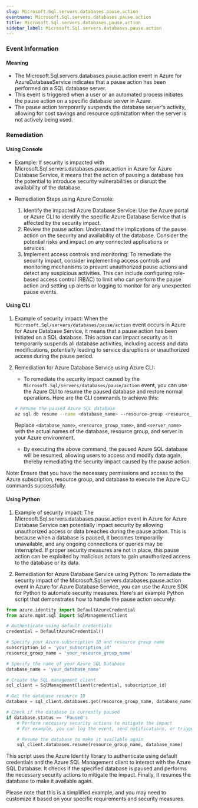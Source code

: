 ```yaml
--- 
slug: Microsoft.Sql.servers.databases.pause.action
eventname: Microsoft.Sql.servers.databases.pause.action
title: Microsoft.Sql.servers.databases.pause.action
sidebar_label: Microsoft.Sql.servers.databases.pause.action
---
```

                       
### Event Information

#### Meaning

- The Microsoft.Sql.servers.databases.pause.action event in Azure for AzureDatabaseService indicates that a pause action has been performed on a SQL database server.
- This event is triggered when a user or an automated process initiates the pause action on a specific database server in Azure.
- The pause action temporarily suspends the database server's activity, allowing for cost savings and resource optimization when the server is not actively being used.

### Remediation

#### Using Console

- Example: If security is impacted with Microsoft.Sql.servers.databases.pause.action in Azure for Azure Database Service, it means that the action of pausing a database has the potential to introduce security vulnerabilities or disrupt the availability of the database.

- Remediation Steps using Azure Console:
  1. Identify the impacted Azure Database Service: Use the Azure portal or Azure CLI to identify the specific Azure Database Service that is affected by the security impact.
  2. Review the pause action: Understand the implications of the pause action on the security and availability of the database. Consider the potential risks and impact on any connected applications or services.
  3. Implement access controls and monitoring: To remediate the security impact, consider implementing access controls and monitoring mechanisms to prevent unauthorized pause actions and detect any suspicious activities. This can include configuring role-based access control (RBAC) to limit who can perform the pause action and setting up alerts or logging to monitor for any unexpected pause events.

#### Using CLI

1. Example of security impact: When the `Microsoft.Sql/servers/databases/pause/action` event occurs in Azure for Azure Database Service, it means that a pause action has been initiated on a SQL database. This action can impact security as it temporarily suspends all database activities, including access and data modifications, potentially leading to service disruptions or unauthorized access during the pause period.

2. Remediation for Azure Database Service using Azure CLI:
   - To remediate the security impact caused by the `Microsoft.Sql/servers/databases/pause/action` event, you can use the Azure CLI to resume the paused database and restore normal operations. Here are the CLI commands to achieve this:

   ```bash
   # Resume the paused Azure SQL database
   az sql db resume --name <database_name> --resource-group <resource_group_name> --server <server_name>
   ```

   Replace `<database_name>`, `<resource_group_name>`, and `<server_name>` with the actual names of the database, resource group, and server in your Azure environment.

   - By executing the above command, the paused Azure SQL database will be resumed, allowing users to access and modify data again, thereby remediating the security impact caused by the pause action.

Note: Ensure that you have the necessary permissions and access to the Azure subscription, resource group, and database to execute the Azure CLI commands successfully.

#### Using Python

1. Example of security impact: The Microsoft.Sql.servers.databases.pause.action event in Azure for Azure Database Service can potentially impact security by allowing unauthorized access or data breaches during the pause action. This is because when a database is paused, it becomes temporarily unavailable, and any ongoing connections or queries may be interrupted. If proper security measures are not in place, this pause action can be exploited by malicious actors to gain unauthorized access to the database or its data.

2. Remediation for Azure Database Service using Python: To remediate the security impact of the Microsoft.Sql.servers.databases.pause.action event in Azure for Azure Database Service, you can use the Azure SDK for Python to automate security measures. Here's an example Python script that demonstrates how to handle the pause action securely:

```python
from azure.identity import DefaultAzureCredential
from azure.mgmt.sql import SqlManagementClient

# Authenticate using default credentials
credential = DefaultAzureCredential()

# Specify your Azure subscription ID and resource group name
subscription_id = 'your_subscription_id'
resource_group_name = 'your_resource_group_name'

# Specify the name of your Azure SQL Database
database_name = 'your_database_name'

# Create the SQL management client
sql_client = SqlManagementClient(credential, subscription_id)

# Get the database resource ID
database = sql_client.databases.get(resource_group_name, database_name)

# Check if the database is currently paused
if database.status == 'Paused':
    # Perform necessary security actions to mitigate the impact
    # For example, you can log the event, send notifications, or trigger an automated response

    # Resume the database to make it available again
    sql_client.databases.resume(resource_group_name, database_name)
```

This script uses the Azure Identity library to authenticate using default credentials and the Azure SQL Management client to interact with the Azure SQL Database. It checks if the specified database is paused and performs the necessary security actions to mitigate the impact. Finally, it resumes the database to make it available again.

Please note that this is a simplified example, and you may need to customize it based on your specific requirements and security measures.


 
